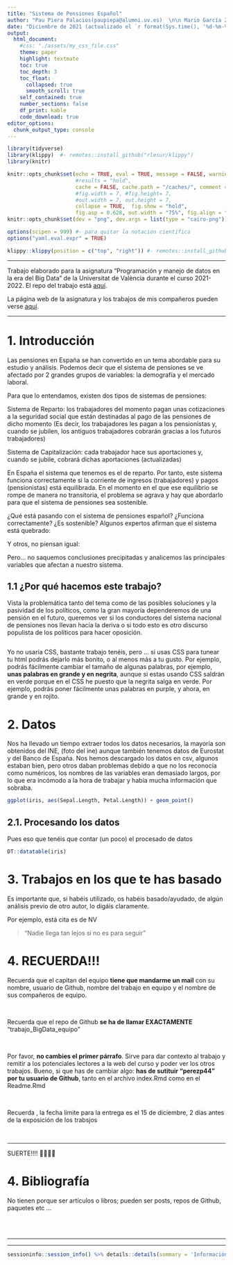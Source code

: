 ---
title: "Sistema de Pensiones Español"
author: "Pau Piera Palacios(paupiepa@alumni.uv.es)  \n\n Mario García Zamora(magarza2@alumni.uv.es)  \n \n Rubén Campos Campos (rucamcam@alumni.uv.es). \n\n Universitat de València"
date: "Diciembre de 2021 (actualizado el `r format(Sys.time(), '%d-%m-%Y')`)"
output:
  html_document:
    #css: "./assets/my_css_file.css"
    theme: paper
    highlight: textmate 
    toc: true
    toc_depth: 3 
    toc_float: 
      collapsed: true
      smooth_scroll: true
    self_contained: true
    number_sections: false
    df_print: kable
    code_download: true
editor_options: 
  chunk_output_type: console
---

```{r packages-setup, include = FALSE}
library(tidyverse)
library(klippy)  #- remotes::install_github("rlesur/klippy")
library(knitr)
```



```{r chunk-setup, include = FALSE}
knitr::opts_chunk$set(echo = TRUE, eval = TRUE, message = FALSE, warning = FALSE, 
                      #results = "hold",
                      cache = FALSE, cache.path = "/caches/", comment = "#>",
                      #fig.width = 7, #fig.height= 7,   
                      #out.width = 7, out.height = 7,
                      collapse = TRUE,  fig.show = "hold",
                      fig.asp = 0.628, out.width = "75%", fig.align = "center")
knitr::opts_chunk$set(dev = "png", dev.args = list(type = "cairo-png"))
```

```{r options-setup, include = FALSE}
options(scipen = 999) #- para quitar la notación científica
options("yaml.eval.expr" = TRUE) 
``` 

```{r klippy, echo = FALSE}
klippy::klippy(position = c("top", "right")) #- remotes::install_github("rlesur/klippy")
```



<hr class="linea-black">

<!-- El párrafo de abajo has de dejarlo casi igual, solo HAS de SUSTITUIR "perezp44" por tu usuario de Github-->
Trabajo elaborado para la asignatura "Programación y manejo de datos en la era del Big Data" de la Universitat de València durante el curso 2021-2022. El repo del trabajo está [aquí](https://github.com/perezp44/trabajo_BigData_equipo){target="_blank"}. 

<!-- El párrafo de abajo has de dejarlo exactamente igual, NO has de cambiar nada-->

La página web de la asignatura y los trabajos de mis compañeros pueden verse [aquí](https://perezp44.github.io/intro-ds-21-22-web/07-trabajos.html){target="_blank"}.

<hr class="linea-red">


# [1. Introducción]{.verdecito}

Las pensiones en España se han convertido en un tema abordable para su estudio y análisis. Podemos decir que el sistema de pensiones se ve afectado por 2 grandes grupos de variables: la demografía y el mercado laboral. 

Para que lo entendamos, existen dos tipos de sistemas de pensiones:

Sistema de Reparto: los trabajadores del momento pagan unas cotizaciones a la seguridad social que están destinadas al pago de las pensiones de dicho momento (Es decir, los trabajadores les pagan a los pensionistas y, cuando se jubilen, los antiguos trabajadores cobrarán gracias a los futuros trabajadores)

Sistema de Capitalización: cada trabajador hace sus aportaciones y, cuando se jubile, cobrará dichas aportaciones (actualizadas)

En España el sistema que tenemos es el de reparto. Por tanto, este sistema funciona correctamente si la corriente de ingresos (trabajadores) y pagos (pensionistas) está equilibrada. En el momento en el que ese equilibrio se rompe de manera no transitoria, el problema se agrava y hay que abordarlo para que el sistema de pensiones sea sostenible. 

¿Qué está pasando con el sistema de pensiones español? ¿Funciona correctamente? ¿Es sostenible?
Algunos expertos afirman que el sistema está quebrado:

Y otros, no piensan igual:

Pero… no saquemos conclusiones precipitadas y analicemos las principales variables que afectan a nuestro sistema.


## 1.1 ¿Por qué hacemos este trabajo?
Vista la problemática tanto del tema como de las posibles soluciones y la pasividad de los políticos, como la gran mayoría dependeremos de una pensión en el futuro, queremos ver si los conductores del sistema nacional de pensiones nos llevan hacia la deriva o si todo esto es otro discurso populista de los políticos para hacer oposición.


```{r, eval = TRUE}




```

Yo no usaría CSS, bastante trabajo tenéis, pero ... si usas CSS para tunear tu html podrás dejarlo más bonito, o al menos más a tu gusto. Por ejemplo, podrás fácilmente cambiar el tamaño de algunas palabras, por ejemplo, **[unas palabras en grande y en negrita]{.large}**, aunque si estas usando CSS saldrán en verde porque en el CSS he puesto que la negrita salga en verde. Por ejemplo, podrás poner fácilmente [unas palabras en purple]{.purple}, y ahora, [[en grande y en rojito]{.rojito}]{.large}.

# 2. Datos

Nos ha llevado un tiempo extraer todos los datos necesarios, la mayoría son obtenidos del INE, (foto del ine) aunque también tenemos datos de Eurostat y del Banco de España. Nos hemos descargado los datos en csv, algunos estaban bien, pero otros daban problemas debido a que no los reconocía como numéricos, los nombres de las variables eran demasiado largos, por lo que era incómodo a la hora de trabajar y había mucha información que sobraba. 


```{r, eval = TRUE}
ggplot(iris, aes(Sepal.Length, Petal.Length)) + geom_point()
```


## 2.1. Procesando los datos

Pues eso que tenéis que contar (un poco) el procesado de datos

```{r, eval = TRUE}
DT::datatable(iris)
```

# 3. Trabajos en los que te has basado

Es importante que, si habéis utilizado, os habéis basado/ayudado, de algún análisis previo de otro autor, lo digáis claramente.

Por ejemplo, está cita es de NV

> "Nadie llega tan lejos si no es para seguir"




# 4. RECUERDA!!!


<div class = "caja-medium-aquamarine">
Recuerda que el capitan del equipo **tiene que mandarme un mail** con su nombre, usuario de Github, nombre del trabajo en equipo y el nombre de sus compañeros de equipo.
</div>

<br>

<div class = "caja-crimson">
Recuerda que el repo de Github **se ha de llamar EXACTAMENTE** "trabajo_BigData_equipo"  
</div>

<br>

<div class = "caja-darkkhaki">
Por favor, **no cambies el primer párrafo**. Sirve para dar contexto al trabajo y remitir a los potenciales lectores a la web del curso y poder ver los otros trabajos. Bueno, si que has de cambiar algo: **has de sutituir "perezp44" por tu usuario de Github**, tanto en el archivo index.Rmd como en el Readme.Rmd
</div>


<br>

<div class = "caja-linea-verde">
Recuerda , la fecha límite para la entrega es el 15 de diciembre, 2 días antes de la exposición de los trabsjos
</div>


<br>

<hr class="linea-red">


<div class = "caja-gris-gainboro">
SUERTE!!!!  🧙‍♀️🧙‍♀️
</div>




# 4. Bibliografía

No tienen porque ser artículos o libros; pueden ser posts, repos de Github, paquetes etc ...

<br><br>

<hr class="linea-red">
<hr class="linea-red">


```{r, echo = FALSE}
sessioninfo::session_info() %>% details::details(summary = 'Información de mi R-sesión:') 
```


<br><br>

<div class="tocify-extend-page" data-unique="tocify-extend-page" style="height: 0;"></div>
